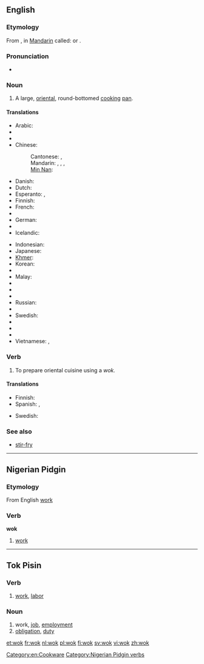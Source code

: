 ==English==

===Etymology===
From {{etyl|yue}} {{term|鑊|tr=wok6|lang=yue}}, in [[Mandarin]] called: {{zh-tsp|鑊|镬|huò}} or {{zh-tsp|鍋|锅|guō}}.

===Pronunciation===
* {{rhymes|ɒk}}

===Noun===
{{en-noun}}

# A large, [[oriental]], round-bottomed [[cook]]ing [[pan]].

====Translations====
{{trans-top|large round pan}}
* Arabic: {{t|ar|ووك|m|tr=wuuk}}
* {{trreq|bg}}
* {{trreq|my}}
* Chinese:
*: Cantonese: {{tø|yue|鑊}}, {{tø|yue|镬|tr=wok6}}
*: Mandarin: {{t-|cmn|鍋|sc=Hani}}, {{t-|cmn|锅|tr=guō|sc=Hani}}, {{t-|cmn|鑊|sc=Hani}}, {{t-|cmn|镬|tr=huò|sc=Hani}}
*: [[Min Nan]]: {{tø|nan|鍋|tr=e, ko|sc=Hans}}
* Danish: {{t-|da|wok|c}}
* Dutch: {{t+|nl|wok|m}}
* Esperanto: {{t-|eo|uoko|xs=Esperanto}}, {{t-|eo|volbopato|xs=Esperanto}}
* Finnish: {{t-|fi|wokkipannu}}
* French: {{t+|fr|wok|m}}
* {{trreq|gl}}
* German: {{t-|de|Wok|m}}
* {{trreq|he}}
* Icelandic: {{t|is|wok-panna|f}}
{{trans-mid}}
* Indonesian: {{t-|id|wajan|xs=Indonesian}}
* Japanese: {{t|ja|中華鍋|tr=ちゅうかなべ, Chūka-nabe}}
* [[Khmer]]: {{t|km|ខ្ទះ|tr=kteah|sc=Khmr}}
* Korean: {{t|ko|중국 냄비|tr=Jungguk naembi}}
* {{trreq|lo}}
* Malay: {{t|ms|kuali}}
* {{trreq|mn}}
* {{trreq|ne}}
* {{trreq|pt}}
* Russian: {{t|ru|вок|m|tr=vok}}
* {{trreq|es}}
* Swedish: {{t+|sv|wokpanna|c}}
* {{trreq|tl}}
* {{trreq|th}}
* {{trreq|bo}}
* Vietnamese: {{t|vi|cái xanh|xs=Vietnamese}}, {{t+|vi|chảo|xs=Vietnamese}}
{{trans-bottom}}

===Verb===
{{en-verb|woks|woking|woked}}

# To prepare oriental cuisine using a ''wok.''

====Translations====
{{trans-top|to use a wok}}
* Finnish: {{t-|fi|wokata}}
* Spanish: {{t|es|wokiar}}, {{t|es|usar un wok}}
{{trans-mid}}
* Swedish: {{t|sv|woka}}
{{trans-bottom}}

===See also===
* [[stir-fry]]

[[Category:en:Cookware]]

----

==Nigerian Pidgin==

===Etymology===
From English [[work]]

===Verb===
'''wok'''

# [[work]]

[[Category:Nigerian Pidgin verbs]]

----

==Tok Pisin==

===Verb===
{{infl|tpi|verb}}

# [[work]], [[labor]]

===Noun===
{{infl|tpi|noun}}

# work, [[job]], [[employment]]
# [[obligation]], [[duty]]

[[et:wok]]
[[fr:wok]]
[[nl:wok]]
[[pl:wok]]
[[fi:wok]]
[[sv:wok]]
[[vi:wok]]
[[zh:wok]]
